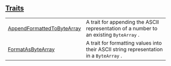 
## [Traits](./core-to_byte_array-traits)

| | |
|:---|:---|
| [AppendFormattedToByteArray](./core-to_byte_array-AppendFormattedToByteArray) | A trait for appending the ASCII representation of a number to an existing `ByteArray` . |
| [FormatAsByteArray](./core-to_byte_array-FormatAsByteArray) | A trait for formatting values into their ASCII string representation in a `ByteArray` . |
